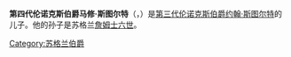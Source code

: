 {{infobox royalty
|name=马修·斯图亚特
|image=Memorial_to_Darnley.jpg
|caption=馬修斯圖爾特，他的妻子瑪格麗特，他的兒子查爾斯和孫子詹姆斯哀悼他的兒子亨利
|birth_date={{birth date|1516|9|21}}
|death_date={{death date and age|1571|9|4|1516|9|21}}
|spouse=[[瑪格麗特·道格拉斯|瑪格麗特·道格拉斯]]
|issue=[[亨利·斯圖亞特_(達恩利勳爵)|達恩利勳爵亨利·斯圖亞特]]<br>第一代伦諾克斯伯爵查爾斯·斯圖爾特
|father=第三代伦諾克斯伯爵約翰斯圖爾特
|succession=蘇格蘭攝政
|reign=1570-1571
|regent=[[詹姆士六世及一世|詹姆士六世及一世]]
|reg-type=君主
|predecessor=第一代馬里伯爵·詹姆斯斯圖爾特
|successor=馬爾伯爵約翰厄斯金
}}

'''第四代伦诺克斯伯爵马修·斯图尔特'''（{{lang|en|Matthew Stewart, 4th Earl of Lennox}}，{{bd|1516年|9月21日|1571年|9月4日}}）是[[第三代伦诺克斯伯爵约翰·斯图尔特|第三代伦诺克斯伯爵约翰·斯图尔特]]的儿子。他的孙子是苏格兰[[詹姆士六世|詹姆士六世]]。

{{Authority control}}
[[Category:苏格兰伯爵|Category:苏格兰伯爵]]